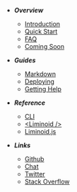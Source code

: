 - **_Overview_**
  - [Introduction](/overview/introduction/)
  - [Quick Start](/overview/quick-start/)
  - [FAQ](/overview/faq/)
  - [Coming Soon](/overview/roadmap/)
- **_Guides_**
  <!-- - [Slow Start](/guides/slow-start/) -->
  - [Markdown](/guides/markdown/)
  - [Deploying](/guides/deployment/)
  - [Getting Help](/guides/getting-help/)
    <!-- - [Jupyter Notebook](/guides/jupyter/) -->
    <!-- - [Observable](/guides/observable/) -->
    <!-- - **_Examples_** -->
    <!-- - [tryml.org](/examples/ab-test) -->
    <!-- - [Browser extension](/examples/epidemic-model) -->
    <!-- - [Interactive ML Evaluation](/examples/machine-learning-eval) -->

- **_Reference_**
  - [CLI](/reference/cli/)
  - [<Liminoid /\> ](/reference/react/)
  - [Liminoid.js](/reference/javascript/)
- **_Links_**
  - [Github](https://github.com/liminoid/)
  - [Chat](https://discord.gg/6FdvJka)
  - [Twitter](https://twitter.com/liminoid_io)
  - [Stack Overflow](https://stackoverflow.com/questions/tagged/liminoid)
